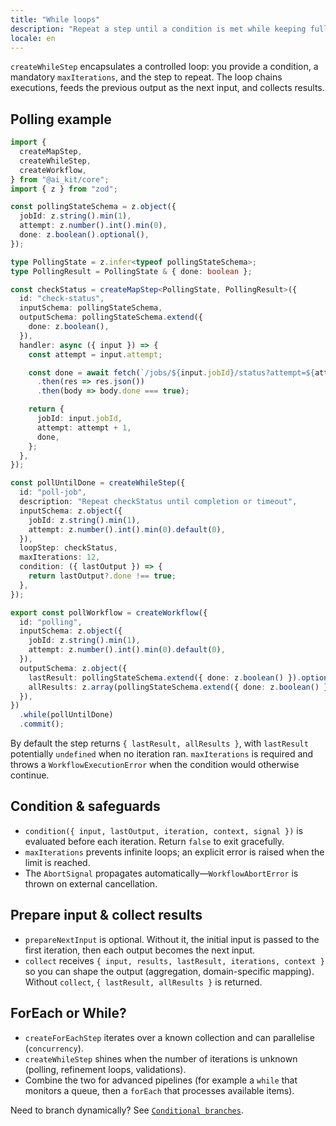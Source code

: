 ```yaml
---
title: "While loops"
description: "Repeat a step until a condition is met while keeping full history."
locale: en
---
```


`createWhileStep` encapsulates a controlled loop: you provide a condition, a mandatory `maxIterations`, and the step to repeat. The loop chains executions, feeds the previous output as the next input, and collects results.

## Polling example

```ts
import {
  createMapStep,
  createWhileStep,
  createWorkflow,
} from "@ai_kit/core";
import { z } from "zod";

const pollingStateSchema = z.object({
  jobId: z.string().min(1),
  attempt: z.number().int().min(0),
  done: z.boolean().optional(),
});

type PollingState = z.infer<typeof pollingStateSchema>;
type PollingResult = PollingState & { done: boolean };

const checkStatus = createMapStep<PollingState, PollingResult>({
  id: "check-status",
  inputSchema: pollingStateSchema,
  outputSchema: pollingStateSchema.extend({
    done: z.boolean(),
  }),
  handler: async ({ input }) => {
    const attempt = input.attempt;

    const done = await fetch(`/jobs/${input.jobId}/status?attempt=${attempt}`)
      .then(res => res.json())
      .then(body => body.done === true);

    return {
      jobId: input.jobId,
      attempt: attempt + 1,
      done,
    };
  },
});

const pollUntilDone = createWhileStep({
  id: "poll-job",
  description: "Repeat checkStatus until completion or timeout",
  inputSchema: z.object({
    jobId: z.string().min(1),
    attempt: z.number().int().min(0).default(0),
  }),
  loopStep: checkStatus,
  maxIterations: 12,
  condition: ({ lastOutput }) => {
    return lastOutput?.done !== true;
  },
});

export const pollWorkflow = createWorkflow({
  id: "polling",
  inputSchema: z.object({
    jobId: z.string().min(1),
    attempt: z.number().int().min(0).default(0),
  }),
  outputSchema: z.object({
    lastResult: pollingStateSchema.extend({ done: z.boolean() }).optional(),
    allResults: z.array(pollingStateSchema.extend({ done: z.boolean() })),
  }),
})
  .while(pollUntilDone)
  .commit();
```

By default the step returns `{ lastResult, allResults }`, with `lastResult` potentially `undefined` when no iteration ran. `maxIterations` is required and throws a `WorkflowExecutionError` when the condition would otherwise continue.

## Condition & safeguards

- `condition({ input, lastOutput, iteration, context, signal })` is evaluated before each iteration. Return `false` to exit gracefully.
- `maxIterations` prevents infinite loops; an explicit error is raised when the limit is reached.
- The `AbortSignal` propagates automatically—`WorkflowAbortError` is thrown on external cancellation.

## Prepare input & collect results

- `prepareNextInput` is optional. Without it, the initial input is passed to the first iteration, then each output becomes the next input.
- `collect` receives `{ input, results, lastResult, iterations, context }` so you can shape the output (aggregation, domain-specific mapping). Without `collect`, `{ lastResult, allResults }` is returned.

## ForEach or While?

- `createForEachStep` iterates over a known collection and can parallelise (`concurrency`).
- `createWhileStep` shines when the number of iterations is unknown (polling, refinement loops, validations).
- Combine the two for advanced pipelines (for example a `while` that monitors a queue, then a `forEach` that processes available items).

Need to branch dynamically? See [`Conditional branches`](/en/workflows/branches).
